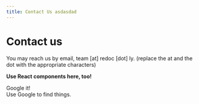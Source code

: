 ```yaml
---
title: Contact Us asdasdad
---
```



# Contact us

You may reach us by email, team [at] redoc [dot] ly. (replace the at and the dot with the appropriate characters)

**Use React components here, too!**

<Flex justifyContent="space-between">
  <WideTile to="https://google.com" title="Can't find your answer?">
    Google it! <br/>
    Use Google to find things.
  </WideTile>
</Flex>
